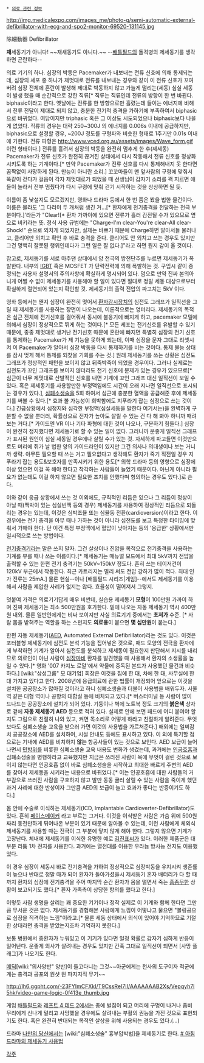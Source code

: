  * [[의료 관련 정보]]

http://img.medicalexpo.com/images_me/photo-g/semi-automatic-external-defibrillator-with-ecg-and-spo2-monitor-69520-131145.jpg


除細動器
Defibrillator

'''재'''세동기가 아니다! ~~재새동기도 아니다.~~
--[[배틀필드]]의 돌격병의 제세동기를 생각하면 곤란하다--

의료 기기의 하나. 심장의 박동은 Pacemaker가 내보내는 전류 신호에 의해 통제되는데, 심장의 세포 중 하나가 제멋대로 전류를 내보내는 경우와 같이 이 전류 신호가 꼬여버려 심장 전체에 혼란이 발생해 제대로 박동하지 않고 가늘게 떨리는(세동) 심실 세동이 발생 했을 때 순간적으로 강한 직류[* 직류는 직류인데 전류의 방향이 한 번 바뀐다. biphasic이라고 한다. 옛날에는 전류를 한 방향으로만 흘렸는데 들이는 에너지에 비해서 전류 전달이 제대로 되지 않고, 충분한 전기적 충격을 가하기에 부족하여서 biphasic으로 바뀌었다. 여담이지만 triphasic 혹은 그 이상도 시도되었으나 biphasic보다 나을 게 없었다. 직류의 경우는 대략 250~300J 의 에너지를 0.006s 이내에 공급하지만, biphasic으로 설정할 경우, ~200J 정도를 구형파와 비슷한 형태로 1주기만 0.01s 이내에 가한다. 전류 파형은 http://www.vced.org.au/assets/images/Wave_form.gif 이런 형태이다.] 전류를 흘려서 심장의 박동을 완전히 멈추게 한 후(제세동) Pacemaker가 전류 신호가 완전히 끊겨진 상태에서 다시 작동해서 전류 신호를 정상화시키도록 하는 기계이다.[* 만약 Pacemaker가 전류 신호를 다시 통제해내지 못 한다면 꼼짝없이 사망하게 된다. 만능이 아니란 소리.] 꼬꼬마들이 맨 앞사람의 구령에 맞춰서 똑같이 걷다가 걸음이 각자 제멋대로가 되었을 때 선생님이 갑자기 소리를 꽥 지르면 애들이 놀라서 전부 멈췄다가 다시 구령에 맞춰 걷기 시작하는 것을 상상하면 될 듯.

이름이 좀 낯설지도 모르겠지만, 영화나 드라마 등에서 한 번 쯤은 봤을 법한 물건이다. 이름은 몰라도 '그 다리미 두 개처럼 생긴 거...[* 환자에게 전기충격을 전달하는 전극 부분이다.]'라든가 "Clear![* 환자 가까이에 있으면 전류가 흘러 감전될 수가 있으므로 옆으로 비키라는 뜻. 정식 사용 규범에는 "Charge-I'm clear-You're clear-All clear-Shock!" 순으로 외치게 되었지만, 실제는 바쁘기 때문에 Charge하면 알아서들 물러나고, 클리어만 외치고 확인 후 바로 충격을 준다. 클리어도 안 외치고 쓰는 경우도 있지만 그건 명백히 잘못된 행위인데다가 그런 일은 잘 없다.]"라고 하면 뭔지 감이 올 것이다.

참고로, 제세동기를 서로 마주댄 상태에서 양 전극의 방전단추를 누르면 제세동기가 폭발한다. 내부의 [[IGBT]] 혹은 MOSFET 가 단락전력에 의해 폭발하는 것. 구입시 같이 증정되는 사용자 설명서의 주의사항에 확실하게 명시되어 있다. 덤으로 만약 진짜 본의아니게 어쩔 수 없이 제세동기를 사용해야 할 일이 있다면 절대로 정말 세동 대상으로부터 확실하게 절연되어 있는지 확인할 것. 제세동기의 출력 전압의 파고치는 5kV 이다. 

영화 등에서는 왠지 심장이 완전히 멎어서 [[환자감시장치]]의 심전도 그래프가 일직선을 그릴 때 제세동기를 사용하는 장면이 나오는데, 이론적으로는 엉터리다. 제세동기의 목적은 심근 전체에 전기신호를 걸어줘서 동시에 불응기에 빠지게 하고, pacemaker 모델에 의해서 심장이 정상적으로 뛰게 하는 것이다.[* 모든 세포는 전기신호를 유발할 수 있기 때문에, 종종 제멋대로 생겨난 전기신호 때문에 혼란에 빠지면 특별히 심장의 전기 신호를 통제하는 Pacemaker가 제 기능을 못하게 되는데, 이때 심장을 문자 그대로 리셋시켜 이 Pacemaker가 알아서 심장 박동을 다시 통제하기를 비는 것이다. 통제 불능 상태를 잠시 멎게 해서 통제를 되찾을 기회를 주는 것.] 원래 제세동기를 쓰는 상황은 심전도 그래프가 정상적인 패턴을 보이지 않고 뒤죽박죽이 되었을 경우이다. 그러나 실제로는 심전도가 꼬인 그래프를 보이지 않더라도 전기 신호에 문제가 있는 경우가 있으므로[* 심근이 너무 제멋대로 산발적인 신호를 내면 기계에 꼬인 그래프 대신 일직선이 보일 수 있다. 혹은 제세동기를 사용할만한 부정맥임에도 시간이 오래 지나면 일직선으로 표시되는 경우가 있다.], [[심폐소생술]]을 5회 하여서 심근에 충분한 혈액을 공급해준 후에 제세동기를 써볼 수 있다.[* 효과 볼 가능성이 희박함에도 지푸라기 잡는 심정으로 쓰는 것이다.] 긴급상황에서 심정지와 심각한 부정맥(심실세동을 말한다 여기서는)을 완벽하게 구분할 수 없을 뿐더러, 확률상으로 전자가 높아도 살릴 수 있는 건 다 해 봐야 하니까 때려보는 거다.[* 가이드엔 VR 이나 기타 파형에 대한 것이 나오나, 구분하기 힘들다.] 심장이 완전히 정지했다면 제세동기로 할 수 있는 일이 없다. 그러니까 운좋게 일직선 그래프가 표시된 원인이 심실 세동일 경우에나 살릴 수가 있는 것. 자세하게 파고들면 이것만으로도 머리에 쥐가 날 법한 양의 가이드라인이 있지만 그건 의사나 의대생이나 보는 거니까 생략. 
아무튼 필요할 때 쓰는 거고 필요없다고 생각해도 환자가 죽기 직전일 경우 지푸라기 잡는 용도&보호자를 만족시키기 위한 용도[* 의학 드라마 등의 영향으로 심장에 이상 있으면 이걸 꼭 해야 한다고 착각하는 사람들이 늘었기 때문이다. 아닌게 아니라 필요가 없는데도 이걸 하지 않으면 필요한 조치를 안했다며 항의하는 경우도 있다.]로 쓴다.

이와 같이 응급 상황에서 쓰는 것 이외에도, 규칙적인 리듬은 있으나 그 리듬이 정상이 아닐 때(맥박이 있는 심실빈맥 등의 경우) 제세동기를 사용하여 정상적인 리듬으로 되돌리는 경우는 있는데, 이것은 심박조율 또는 심율동 전환(cardioversion)이라고 한다. 이 경우에는 전기 충격을 아무 때나 가하는 것이 아니라 심전도를 보고 특정한 타이밍에 맞춰서 가해야 한다. 단 이건 특정 부정맥에서 혈압이 낮아지는 등의 '응급한' 상황에서만 일시적으로 쓰는 방법이다.

[[전기충격기]]라는 말은 쓰지 말자. 그건 살상이나 진압을 목적으로 전기충격을 사용하는 기계를 부를 때나 쓰는 이름이다.[* 제세동기는 매뉴얼 모드에서 최대 5kV까지 전압을 출력할 수 있는 한편 전기 충격기는 50kV~150kV 정도다. 흔히 쓰는 테이저건이 120kV 부근에서 작동한다. 최근 카트리지는 멀리 써도 전압 강하가 많이 적다. 최대 인가 전류는 25mA.] 물론 현실--이나 [배틀필드 시리즈|게임]--에서도 제세동기를 이용해서 사람을 제압한 사례가 없지는 않다. 효율성이 떨어져서 그렇지.

덧붙여 가격은 의료기기답게 매우 비싼데, 실습용 제세동기 '''모형'''이 100만원 가까이 하며 진짜 제세동기는 최소 500만원을 호가한다. 밑에 나오는 자동 제세동기 역시 400만원 내외. 물론 일반인에게는 비싸 보이지만 사실 의료기기 중에서는 '''초저가''' 수준. [* 사람 몸을 받혀주는 역할을 하는 스펀지도 '''의료용'''이 붙으면 '''몇 십만원'''이 붙는다.]

한편 자동 제세동기([[AED]], Automated External Defibrillator)라는 것도 있다. 이것은 포터블형 제세동기에 심전도 분석 기능을 집어넣은 것으로, 패드 모양의 전극을 환자에게 부착하면 기계가 알아서 심전도를 분석하고 제세동이 필요한지 판단해서 지시를 내리므로 의료인이 아닌 사람이 [[심장마비]] 환자를 발견했을 때 사용해서 환자의 소생률을 높일 수 있다.[* 영화 '007 카지노 로얄'에서 약물에 중독된 본드가 사용했던 물건과 비슷하다.] [wiki:"삼성그룹" 모 대기업] 회장은 이것을 집에 한 대, 차에 한 대, 사무실에 한 대 가지고 있다고 한다. 2008년에 응급의료에 관한 법률이 개정되어 앞으로는 이것을 설치한 공공장소가 많아질 것이라고 하니 심폐소생술과 더불어 사용법을 배워두자. 서울역 같은 대형 역이나 공항의 대합실 등에 비치되고 있다.[* 버스터미널 등 사람이 많이 드나드는 공공장소에 설치가 되어 있다. 기둥이나 벽에 노트북 정도 크기의 '''붉은색''' 상자로 겉에 '''자동 제세동기 AED''' 등으로 적혀 있다. 실제로 안에 보면 패드에 어디 붙여야 할 지도 그림으로 친절히 나와 있고, 켜면 목소리로 어떻게 하라고 친절하게 알려준다. 무엇보다도 심폐소생술 교육을 받으러 가면 이것의 사용법을 가르쳐준다.] 해외에는 일찌감치 공공장소에 AED를 설치하여, 시설 안내도 등에도 표시하고 있다. 이 외에 특기할 점으로는 기내에 AED를 비치하지 '''않는''' 항공사들이 있는 것으로 보인다. AED 보급이 늘어나면서 [[민방위]]를 비롯한 심폐소생술 교육 내용도 변화가 생겼는데, 과거에는 [[인공호흡]]과 심폐소생술을 병행하라고 교육했지만 지금은 쓰러진 사람이 목에 무엇이 걸린 것으로 보이지 않는다면 인공호흡 없이 바로 심폐소생술을 시작하고 최대한 빠르게 주변의 AED를 찾아서 제세동을 시키라는 내용으로 바뀌었다.[* 이는 인공호흡에 대한 사람들의 거부감으로 쓰러진 사람을 구호하지 않고 발만 동동 굴러 살릴 수 있는 사람을 죽이게 했던 과거 사례에 대한 반성이자 그만큼 AED의 보급이 늘고 효과가 좋다는 반증이기도 하다.]

몸 안에 수술로 이식하는 제세동기(ICD, Implantable Cardioverter-Defibrillator)도 있다. 흔히 [[페이스메이커]] 라고 부르는 그거다. 이것을 이식받은 사람은 가슴 위에 500원짜리 동전만하게 튀어나온 부분이 있기 때문에 알아볼 수 있는데, 이런 사람에게 체외식 제세동기를 사용할 때는 전극이 그 부분에 닿지 않게 해야 한다. 그렇지 않으면 기계가 고장난다. 체내에 제세동기를 이식한 유명한 예로 [[김진표]]씨가 있다. 이러한 제품군은 대부분 리튬 1차 전지를 사용한다. 과거에는 열전대를 이용한 우라늄 방사능 전지도 이용했었다. 

이 경우 심장이 세동시 바로 전기충격을 가하여 정상적으로 심장박동을 유지시켜 생존률이 높으나 반대로 정말 때가 되어 환자가 돌아가셨을시 제세동기 혼자 배터리가 다 할 때까지 환자의 심장에 전기충격을 주어 마지막 순간 환자가 몸을 떨면서 죽는 [[흠좀무]]한 상황이 보고되기도 했다.[* 환자 가족측이 상당한 항의를 했다고 한다.] 

이렇듯 사람 생명을 살리는 꽤 중요한 기기이나 정작 실제로 이 기계와 함께 한다면 그만큼 무서운 것은 없다. 제세동기를 경험해본 사람에게 느낌이 어떻냐고 물으면 "볼링공으로 심장을 직격하는 느낌"이라고.[* 물론 세동 상태에서 의식이 있어야 기억하므로 기절한 상태라면 충격을 받았는지조차 기억하지 못한다.]

보통 병원에서 중환자가 누워있고 이 기기가 있다면 일정 확률로 갑자기 심하게 반응이 일어난다. 운좋게 의사가 살려내는 경우도 있지만 간혹 그대로 일직선이 되면서 [사망 플래그]가 나오기도 한다.

[[메딕]][wiki:"의사양반" 양반]이 들고다니는 그것~~아군에게는 천사의 도구이자 적군에게는 충격과 공포의 원샷 원 파지지직 무기~~

http://lh6.ggpht.com/-23FYImCFXkI/T9CssReI7II/AAAAAAAB2Xs/Vepqyh7l5hk/video-game-logic-0f413e_thumb.jpg

게임 [[배틀필드]]와 [[레프트 4 데드 2]]에서는 총에 벌집이 되고 머리에 구멍이 나거나 좀비 무리에게 신나게 털리고 사망했을 경우에도 살려내는 부활의 권능을 가진 것으로 표현되기도 한다. 혹은 완전히 반대되는 목적인 살상을 위해 사용되는 경우도 있다.(...)

드라마 [[나만의 당신]]에서는 [wiki:"심폐소생술" 흉부압박법]을 제세동기로 한다. [http://www.dogdrip.net/50033302 # 아침드라마의 제세동기 사용법]

{{{#!html
<iframe width="853" height="480" src="//www.youtube.com/embed/V9AkvnSYO8s" frameborder="0" allowfullscreen></iframe>
}}}

[[각주]]

